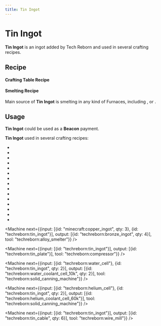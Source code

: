```yaml
---
title: Tin Ingot
---
```


<ItemImage file="tin_ingot" alt="Ingots" size="200" />

# Tin Ingot

**Tin Ingot** is an ingot added by Tech Reborn and used in several crafting recipes.

## Recipe

#### Crafting Table Recipe

<CraftingTable recipe="input techreborn:tin_nugget techreborn:tin_nugget techreborn:tin_nugget input techreborn:tin_nugget techreborn:tin_nugget techreborn:tin_nugget input techreborn:tin_nugget techreborn:tin_nugget techreborn:tin_nugget output techreborn:tin_ingot"/>
<CraftingTable recipe="input air air air input air techreborn:tin_storage_block air input air air air output techreborn:tin_ingot,9"/>

#### Smelting Recipe

Main source of **Tin Ingot** is smelting <McItem slug="techreborn:raw_tin"/> in any kind of Furnaces, including <McItem slug="minecraft:furnace"/>, <McItem slug="techreborn:iron_furnace"/> or <McItem slug="techreborn:electric_furnace"/>.

<Machine recipe="input techreborn:raw_tin output techreborn:tin_ingot tool techreborn:electric_furnace" />
<Machine recipe="input techreborn:tin_ore output techreborn:tin_ingot tool techreborn:electric_furnace" />
<Machine recipe="input techreborn:deepslate_tin_ore output techreborn:tin_ingot tool techreborn:electric_furnace" />

## Usage

**Tin Ingot** could be used as a **Beacon** payment.

**Tin Ingot** used in several crafting recipes:

- <McItem slug="techreborn:tin_cable"/>
- <McItem slug="techreborn:empty_cell"/>
- <McItem slug="techreborn:mixed_metal_ingot"/>
- <McItem slug="techreborn:solid_canning_machine"/>
- <McItem slug="techreborn:tin_nugget"/>
- <McItem slug="techreborn:tin_storage_block"/>
- <McItem slug="techreborn:helium_coolant_cell_180k"/>
- <McItem slug="techreborn:helium_coolant_cell_360k"/>
- <McItem slug="techreborn:helium_coolant_cell_60k"/>
- <McItem slug="techreborn:nak_coolant_cell_180k"/>
- <McItem slug="techreborn:nak_coolant_cell_360k"/>
- <McItem slug="techreborn:nak_coolant_cell_60k"/>
- <McItem slug="techreborn:water_coolant_cell_10k"/>
- <McItem slug="techreborn:water_coolant_cell_30k"/>
- <McItem slug="techreborn:water_coolant_cell_60k"/>

<Machine next={{input: [{id: "minecraft:copper_ingot", qty: 3}, {id: "techreborn:tin_ingot"}], output: [{id: "techreborn:bronze_ingot", qty: 4}], tool: "techreborn:alloy_smelter"}} />

<Machine next={{input: [{id: "techreborn:tin_ingot"}], output: [{id: "techreborn:tin_plate"}], tool: "techreborn:compressor"}} />

<Machine next={{input: [{id: "techreborn:water_cell"}, {id: "techreborn:tin_ingot", qty: 2}], output: [{id: "techreborn:water_coolant_cell_10k", qty: 2}], tool: "techreborn:solid_canning_machine"}} />

<Machine next={{input: [{id: "techreborn:helium_cell"}, {id: "techreborn:tin_ingot", qty: 2}], output: [{id: "techreborn:helium_coolant_cell_60k"}], tool: "techreborn:solid_canning_machine"}} />

<Machine next={{input: [{id: "techreborn:tin_ingot"}], output: [{id: "techreborn:tin_cable", qty: 6}], tool: "techreborn:wire_mill"}} />
